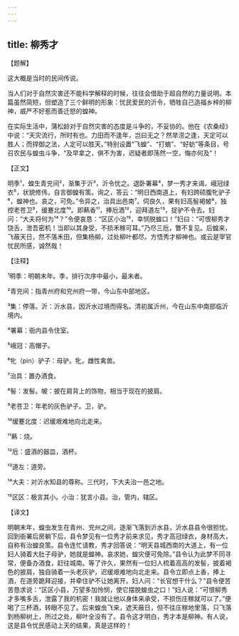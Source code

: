 ```yaml
---
---
---
```

title: 柳秀才
---




【题解】


这大概是当时的民间传说。

当人们对于自然灾害还不能科学解释的时候，往往会借助于超自然的力量说明。本篇虽然简短，但塑造了三个鲜明的形象：忧民爱民的沂令，牺牲自己造福乡梓的柳神，威严不好惹而善迁怒的蝗神。

在实际生活中，蒲松龄对于自然灾害的态度是斗争的，不妥协的。他在《农桑经》中说：“天灾流行，所时有也。力田而不逢年，岂曰无之？然旱涝之逢，天定可以胜人；而捍御之法，人定可以胜天。”特别设置“飞蝗”、“打蝻”、“虸蚄”等条目，号召农民与蝗虫斗争，“及早拿之，俱不为害，迟疑者即荡然一空，悔亦何及”！


【正文】

明季¹，蝗生青兖间²，渐集于沂³，沂令忧之。退卧署幕⁴，梦一秀才来谒，峨冠绿衣⁵，状貌修伟，自言御蝗有策。询之，答云：“明日西南道上，有妇跨硕腹牝驴子⁶，蝗神也。哀之，可免。”令异之，治具出邑南⁷。伺良久，果有妇高髻褐帔⁸，独控老苍卫⁹，缓蹇北度¹⁰。即爇香¹¹，捧卮酒¹²，迎拜道左¹³，捉驴不令去。妇问：“大夫将何为¹⁴？”令便哀恳：“区区小治¹⁵，幸悯脱蝗口！”妇曰：“可恨柳秀才饶舌，泄吾密机！当即以其身受，不损禾稼可耳。”乃尽三卮，瞥不复见。后蝗来，飞蔽天日，然不落禾田，但集杨柳，过处柳叶都尽。方悟秀才柳神也。或云是宰官忧民所感，诚然哉！

【注释】


¹明季：明朝末年。季，排行次序中最小，最末者。

²青兖间：指青州府和兖州府一带，今山东中部地区。

³集：停落。沂：沂水县，因沂水过境而得名。清初属沂州，今在山东中南部临沂境内。

⁴署幕：衙内县令住室。

⁵峨冠：高帽子。

⁶牝（pìn）驴子：母驴。牝，雌性禽兽。

⁷治具：置办酒食。

⁸髻：发髻。帔：披在肩背上的饰物，相当于现在的披肩。

⁹老苍卫：年老的灰色驴子。卫，驴。

¹⁰缓蹇北度：迟缓艰难地向北走来。

¹¹爇：烧。

¹²卮：盛酒的器皿，酒杯。

¹³道左：道旁。

¹⁴大夫：对沂水知县的尊称。三代时，下大夫治一邑之地。

¹⁵区区：极言其小。小治：犹言小县。治，管内，辖区。





【译文】


明朝末年，蝗虫发生在青州、兖州之间，逐渐飞落到沂水县，沂水县县令很担忧。回到衙署后房躺下后，县令梦见有一位秀才前来求见，秀才高冠绿衣，身材高大，自称有治蝗良策。县令连忙请教，秀才回答说：“明天县城西南的大道上，有一位妇人骑着大肚子母驴，她就是蝗神。哀求她，蝗灾便可免除。”县令认为此梦不同寻常，便备办酒食，赶往城南。等了许久，果然有一位妇人梳着高高的发髻，披着褐色的披肩，独自骑着一头老灰驴，迟缓艰难地向北走来。县令立即点上香，捧上酒，在道旁跪拜迎接，并牵住驴不让她离开。妇人问：“长官想干什么？”县令便苦苦恳求说：“区区小县，万望多加怜悯，使它摆脱蝗虫之口！”妇人说：“可恨柳秀才多嘴多舌，泄露了我的机密！我就让他以身体来承受，不损伤庄稼就可以了。”便喝了三杯酒，转眼不见了。后来蝗虫飞来，遮天蔽日，但不往庄稼地里落，只飞落到杨柳树上，所过之处，柳叶全没有了。县令这才明白，秀才本是柳神。有人说，这是县令忧民感动上天的结果，真是这样的！